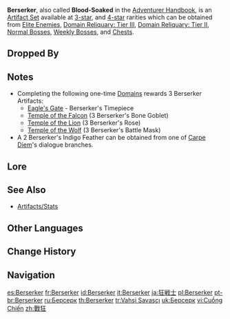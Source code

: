 {{Artifact Set Infobox
|title     = Ber&shy;ser&shy;ker
|id        = 203
|flower    = Berserker's Rose
|plume     = Berserker's Indigo Feather
|sands     = Berserker's Timepiece
|goblet    = Berserker's Bone Goblet
|circlet   = Berserker's Battle Mask
|2pcBonus  = [[CRIT Rate]] +12%
|4pcBonus  = When [[HP]] is below 70%, [[CRIT Rate]] increases by an additional 24%.
|source3.1 = Dropped by all [[Elite Enemies]]
|source3.2 = Dropped by some [[Normal Bosses]]
|source3.3 = Dropped by all [[Weekly Bosses]]
|source3.4 = [[Domain Reliquary: Tier III]]
|source3.5 = [[Chests]]
|source4.1 = Dropped by all [[Elite Enemies]]
|source4.2 = Dropped by some [[Normal Bosses]]
|source4.3 = Dropped by all [[Weekly Bosses]]
|source4.4 = [[Domain Reliquary: Tier II]]
|eff_att1  = CRIT Rate
}}
'''Berserker''', also called '''Blood-Soaked''' in the [[Adventurer Handbook]], is an [[Artifact Set]] available at [[:Category:3-Star Artifacts|3-star]], and [[:Category:4-Star Artifacts|4-star]] rarities which can be obtained from [[Elite Enemies]], [[Domain Reliquary: Tier III]], [[Domain Reliquary: Tier II]], [[Normal Bosses]], [[Weekly Bosses]], and [[Chests]].

==Dropped By==
{{Dropped By|weekly=all|elite=all}}

==Notes==
* Completing the following one-time [[Domain]]s rewards 3{{star}} Berserker Artifacts:
** [[Eagle's Gate]] - Berserker's Timepiece
** [[Temple of the Falcon]] (3{{star}} Berserker's Bone Goblet)
** [[Temple of the Lion]] (3{{star}} Berserker's Rose)
** [[Temple of the Wolf]] (3{{star}} Berserker's Battle Mask)
* A 2{{star}} Berserker's Indigo Feather can be obtained from one of [[Carpe Diem]]'s dialogue branches.

==Lore==
{{Artifact Lore}}

==See Also==
*[[Artifacts/Stats]]

==Other Languages==
{{Other Languages
|en      = Berserker
|zhs     = 战狂
|zhs_rm  = Zhàn Kuáng
|zht     = 戰狂
|zht_rm  = Zhàn Kuáng
|zh_tl   = Berserker
|ja      = 狂戦士
|ja_rm   = Kyousenshi{{Assumed}}
|ja_tl   = Berserker
|ko      = 전투광
|ko_tl   = Warmonger
|es      = Berserker
|fr      = Berserker
|ru      = Берсерк
|th      = Berserker
|vi      = Cuồng Chiến
|vi_tl   = Berserk War
|de      = Berserker
|id      = Berserker
|pt      = Berserker
|tr      = Vahşi Savaşçı
|tr_tl   = Berserker
|it      = Berserker
}}

==Change History==
{{Change History|1.0}}

==Navigation==
{{Artifact Navbox}}

[[es:Berserker]]
[[fr:Berserker]]
[[id:Berserker]]
[[it:Berserker]]
[[ja:狂戦士]]
[[pl:Berserker]]
[[pt-br:Berserker]]
[[ru:Берсерк]]
[[th:Berserker]]
[[tr:Vahşi Savaşçı]]
[[uk:Берсерк]]
[[vi:Cuồng Chiến]]
[[zh:戰狂]]